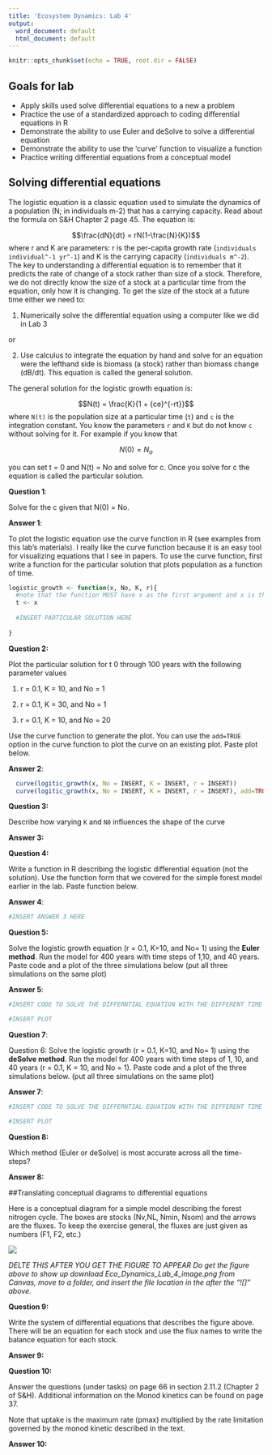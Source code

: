 ```yaml
---
title: 'Ecosystem Dynamics: Lab 4'
output:
  word_document: default
  html_document: default
---
```


```r
knitr::opts_chunk$set(echo = TRUE, root.dir = FALSE)
```

## Goals for lab

-	Apply skills used solve differential equations to a new a problem
-	Practice the use of a standardized approach to coding differential equations in R
-	Demonstrate the ability to use Euler and deSolve to solve a differential equation
-	Demonstrate the ability to use the ‘curve’ function to visualize a function
-	Practice writing differential equations from a conceptual model

## Solving differential equations

The logistic equation is a classic equation used to simulate the dynamics of a population (N; in individuals m-2) that has a carrying capacity.  Read about the formula on S&H Chapter 2 page 45.  The equation is:

$$\frac{dN}{dt} = rN(1-\frac{N}{K})$$
where r and K are parameters: r is the per-capita growth rate (`individuals individual^-1 yr^-1`) and K is the carrying capacity (`individuals m^-2`).  The key to understanding a differential equation is to remember that it predicts the rate of change of a stock rather than size of a stock.  Therefore, we do not directly know the size of a stock at a particular time from the equation, only how it is changing.  To get the size of the stock at a future time either we need to:

1) Numerically solve the differential equation using a computer like we did in Lab 3

or 

2) Use calculus to integrate the equation by hand and solve for an equation were the lefthand side is biomass (a stock) rather than biomass change (dB/dt).  This equation is called the general solution.

The general solution for the logistic growth equation is:

$$N(t) = \frac{K}{1 + {ce}^{-rt}}$$
where `N(t)` is the population size at a particular time (`t`) and `c` is the integration constant.  You know the parameters `r` and `K` but do not know `c` without solving for it.  For example if you know that 

$$N(0) = {N_{o}}$$

you can set t = 0 and N(t) = No and solve for c.  Once you solve for c the equation is called the particular solution.

**Question 1**: 

Solve for the c given that N(0) = No.

**Answer 1**:

To plot the logistic equation use the curve function in R (see examples from this lab's materials).  I really like the curve function because it is an easy tool for visualizing equations that I see in papers.  To use the curve function, first write a function for the particular solution that plots population as a function of time.

```r
logistic_growth <- function(x, No, K, r){
  #note that the function MUST have x as the first argument and x is the thing that R will be varying to make the curve.  I always convert the x to the variable that it reprsents in the code (in this case the variable t)
  t <- x
  
  #INSERT PARTICULAR SOLUTION HERE
  
}
```

**Question 2:** 

Plot the particular solution for t 0 through 100 years with the following parameter values

1)  r = 0.1, K = 10, and No = 1

2)  r = 0.1, K = 30, and No = 1

3)  r = 0.1, K = 10, and No = 20

Use the curve function to generate the plot.  You can use the `add=TRUE` option in the curve function to plot the curve on an existing plot.  Paste plot below.

**Answer 2**:

```r
  curve(logitic_growth(x, No = INSERT, K = INSERT, r = INSERT))
  curve(logitic_growth(x, No = INSERT, K = INSERT, r = INSERT), add=TRUE)
```

**Question 3:** 

Describe how varying `K` and `N0` influences the shape of the curve

**Answer 3:**

**Question 4:** 

Write a function in R describing the logistic differential equation (not the solution).  Use the function form that we covered for the simple forest model earlier in the lab.  Paste function below.

**Answer 4**:
```r
#INSERT ANSWER 3 HERE

```

**Question 5:** 

Solve the logistic growth equation (r = 0.1, K=10, and No= 1) using the **Euler method**.  Run the model for 400 years with time steps of 1,10, and 40 years.  Paste code and a plot of the three simulations below (put all three simulations on the same plot)

**Answer 5**:
```r
#INSERT CODE TO SOLVE THE DIFFERNTIAL EQUATION WITH THE DIFFERENT TIME STEPS

```

```r
#INSERT PLOT

```

**Question 7**: 

Question 6: Solve the logistic growth (r = 0.1, K=10, and No= 1) using the **deSolve method**. Run the model for 400 years with time steps of 1, 10, and 40 years (r = 0.1, K = 10, and No = 1).  Paste code and a plot of the three simulations below. (put all three simulations on the same plot)

**Answer 7**:
```r
#INSERT CODE TO SOLVE THE DIFFERNTIAL EQUATION WITH THE DIFFERENT TIME STEPS

```

```r
#INSERT PLOT

```

**Question 8:**  

Which method (Euler or deSolve) is most accurate across all the time-steps?

**Answer 8:**

##Translating conceptual diagrams to differential equations

Here is a conceptual diagram for a simple model describing the forest nitrogen cycle.  The boxes are stocks (Nv,NL, Nmin, Nsom) and the arrows are the fluxes. To keep the exercise general, the fluxes are just given as numbers (F1, F2, etc.)  

![](/Users/quinn/Dropbox/Teaching/Ecosystem Dynamics/Fall 2017/lab assignments/Lab 4/Eco_Dynamics_Lab_4_image.png)

*DELTE THIS AFTER YOU GET THE FIGURE TO APPEAR*
*Do get the figure above to show up download Eco_Dynamics_Lab_4_image.png from Canvas, move to a folder, and insert the file location in the after the "![]" above.*

**Question 9:** 

Write the system of differential equations that describes the figure above.  There will be an equation for each stock and use the flux names to write the balance equation for each stock.

**Answer 9:**


**Question 10:** 

Answer the questions (under tasks) on page 66 in section 2.11.2 (Chapter 2 of S&H).  Additional information on the Monod kinetics can be found on page 37.  

Note that uptake is the maximum rate (pmax) multiplied by the rate limitation governed by the monod kinetic described in the text.

**Answer 10:**



